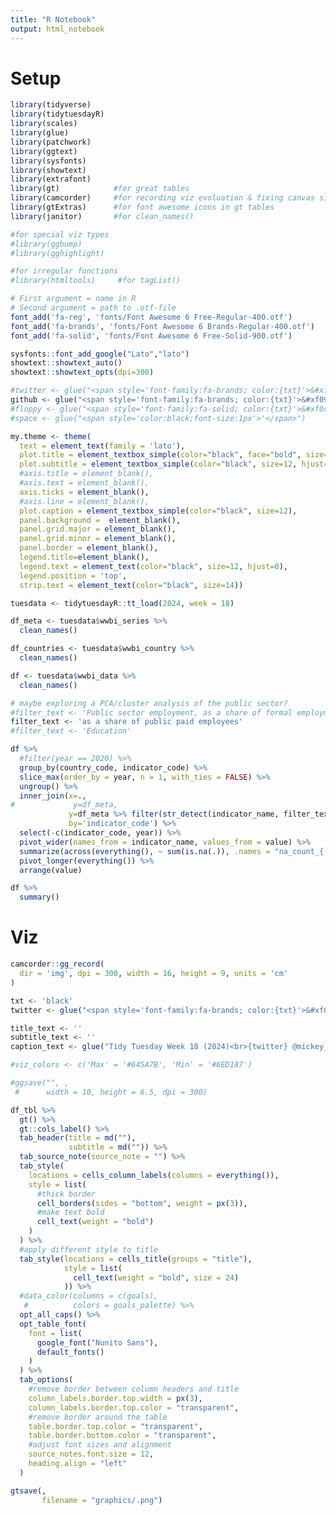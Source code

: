 ```yaml
---
title: "R Notebook"
output: html_notebook
---
```


# Setup

```r
library(tidyverse)
library(tidytuesdayR)
library(scales)
library(glue)
library(patchwork)
library(ggtext)
library(sysfonts)
library(showtext)
library(extrafont)
library(gt)            #for great tables
library(camcorder)     #for recording viz evoluation & fixing canvas size
library(gtExtras)      #for font awesome icons in gt tables
library(janitor)       #for clean_names()

#for special viz types
#library(ggbump)
#library(gghighlight)

#for irregular functions
#library(htmltools)     #for tagList()
```

```r
# First argument = name in R
# Second argument = path to .otf-file
font_add('fa-reg', 'fonts/Font Awesome 6 Free-Regular-400.otf')
font_add('fa-brands', 'fonts/Font Awesome 6 Brands-Regular-400.otf')
font_add('fa-solid', 'fonts/Font Awesome 6 Free-Solid-900.otf')

sysfonts::font_add_google("Lato","lato")
showtext::showtext_auto()
showtext::showtext_opts(dpi=300)
```

```r
#twitter <- glue("<span style='font-family:fa-brands; color:{txt}'>&#xf099;</span>")
github <- glue("<span style='font-family:fa-brands; color:{txt}'>&#xf09b;</span>")
#floppy <- glue("<span style='font-family:fa-solid; color:{txt}'>&#xf0c7;</span>")
#space <- glue("<span style='color:black;font-size:1px'>'</span>")
```

```r
my.theme <- theme(
  text = element_text(family = 'lato'), 
  plot.title = element_textbox_simple(color="black", face="bold", size=20, hjust=0), 
  plot.subtitle = element_textbox_simple(color="black", size=12, hjust=0), 
  #axis.title = element_blank(), 
  #axis.text = element_blank(), 
  axis.ticks = element_blank(),
  #axis.line = element_blank(), 
  plot.caption = element_textbox_simple(color="black", size=12), 
  panel.background =  element_blank(), 
  panel.grid.major = element_blank(),
  panel.grid.minor = element_blank(),
  panel.border = element_blank(), 
  legend.title=element_blank(), 
  legend.text = element_text(color="black", size=12, hjust=0),
  legend.position = 'top',
  strip.text = element_text(color="black", size=14))
```

```r
tuesdata <- tidytuesdayR::tt_load(2024, week = 18)

df_meta <- tuesdata$wwbi_series %>% 
  clean_names()

df_countries <- tuesdata$wwbi_country %>%
  clean_names()

df <- tuesdata$wwbi_data %>% 
  clean_names()
```

```r
# maybe exploring a PCA/cluster analysis of the public sector?
#filter_text <- 'Public sector employment, as a share of formal employment'
filter_text <- 'as a share of public paid employees'
#filter_text <- 'Education'

df %>% 
  #filter(year == 2020) %>% 
  group_by(country_code, indicator_code) %>%
  slice_max(order_by = year, n = 1, with_ties = FALSE) %>%
  ungroup() %>% 
  inner_join(x=.,
#             y=df_meta,
             y=df_meta %>% filter(str_detect(indicator_name, filter_text)),
             by='indicator_code') %>% 
  select(-c(indicator_code, year)) %>% 
  pivot_wider(names_from = indicator_name, values_from = value) %>% 
  summarize(across(everything(), ~ sum(is.na(.)), .names = "na_count_{.col}")) %>% 
  pivot_longer(everything()) %>% 
  arrange(value)

```

```r
df %>% 
  summary()
```


# Viz

```r
camcorder::gg_record(
  dir = 'img', dpi = 300, width = 16, height = 9, units = 'cm'
)
```


```r
txt <- 'black'
twitter <- glue("<span style='font-family:fa-brands; color:{txt}'>&#xf099</span")

title_text <- ''
subtitle_text <- ''
caption_text <- glue("Tidy Tuesday Week 18 (2024)<br>{twitter} @mickey_rafa • {github} mrafa3/tidy_tuesday")
```

```r
#viz_colors <- c('Max' = '#645A7B', 'Min' = '#6ED187')
```



```r
#ggsave("", ,
 #      width = 10, height = 6.5, dpi = 300)
```


```r
df_tbl %>% 
  gt() %>% 
  gt::cols_label() %>% 
  tab_header(title = md(""),
             subtitle = md("")) %>% 
  tab_source_note(source_note = "") %>% 
  tab_style(
    locations = cells_column_labels(columns = everything()),
    style = list(
      #thick border
      cell_borders(sides = "bottom", weight = px(3)),
      #make text bold
      cell_text(weight = "bold")
    )
  ) %>% 
  #apply different style to title
  tab_style(locations = cells_title(groups = "title"),
            style = list(
              cell_text(weight = "bold", size = 24)
            )) %>% 
  #data_color(columns = c(goals),
   #          colors = goals_palette) %>% 
  opt_all_caps() %>% 
  opt_table_font(
    font = list(
      google_font("Nunito Sans"),
      default_fonts()
    )
  ) %>% 
  tab_options(
    #remove border between column headers and title
    column_labels.border.top.width = px(3),
    column_labels.border.top.color = "transparent",
    #remove border around the table
    table.border.top.color = "transparent",
    table.border.bottom.color = "transparent",
    #adjust font sizes and alignment
    source_notes.font.size = 12,
    heading.align = "left"
  )
```

```r
gtsave(, 
       filename = "graphics/.png")
```

